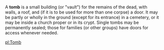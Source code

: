 A '''tomb''' is a small building (or "vault") for the remains of the dead, with walls, a roof, and (if it is to be used for more than one corpse) a door. It may be partly or wholly in the ground (except for its entrance) in a cemetery, or it may be inside a church proper or in its crypt. Single tombs may be permanently sealed; those for families (or other groups) have doors for access whenever needed.

{{wikify}}

[[pl:Tomb]]